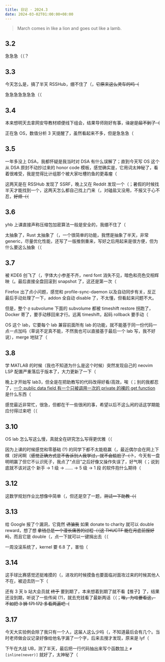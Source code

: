 ```yaml
---
title: 日记 · 2024.3
date: 2024-03-02T01:00:00+08:00
---
```


>   March comes in like a lion and goes out like a lamb.

## 3.2

急急急（（？

## 3.3

今天怎么是，搞了半天 RSSHub，绷不住了（，~~它原来这么灵车的吗（~~

急急急急急急急（（

## 3.4

本来想明天去拿网安导教材顺便线下组会，结果导师刚好有事，~~注定是届不到了（~~

正在急 OS，数值分析 3 天提醒了，虽然看起来不多，但是急急急（

## 3.5

一年多没上 DSA，我都怀疑是我当时对 DSA 有什么误解了；直到今天写 OS 这个从 DSA 原封不动抄过来的 honor code 模板，感觉确实是，它用词太神秘了，看着很难受，我是觉得比计组那个被大家吐槽钓鱼的更毒瘤（

这两天是在 RSSHub 发现了 SSRF，晚上又在 Reddit 发现一个（；暑假的时候找半天才能找到一个，这两天怎么都自己找上门来（，对磕盐又没用，不报又于心不忍，~~好烦（（~~

## 3.6

yhb 上课直接声称压缩包加密算法一般是安全的，我绷不住了（

太抽象了，Rust 太抽象了（，一个很简单的功能，我愣是抽象了半天，非常 generic，尽量优化性能，还写了一版推倒重来，写好之后用起来是很方便，但为什么要这么抽象（（

## 3.7

被 KDE6 创飞了（，字体大小参差不齐，nerd font 消失不见，暗色和亮色交相辉映（。最后直接全盘回滚到 snapshot 了，这还是第一次（

Firefox 出了点小问题，感觉和 profile-sync-daemon 以及自动同步有关，反正最后手动处理了一下，addon 全自动 disable 了，不太懂，但看起来问题不大。

但是，整个 `@` subvolume 下面的 subvolume 都被 timeshift restore 拐跑了，Docker 寄了，要手动移回来才行。远离 timeshift，起码 rollback 要手动（

OS 这个 lab，它要每个 lab 兼容前面所有 lab 的功能，就不能基于同一份代码一点一点加吗（草说不定真不能，不然我也可以直接基于最后一个 lab 写，我不好说），merge 地狱了（

## 3.8

学 MATLAB 的时候（我也不知道为什么是这个时候）突然发现自己的 neovim LSP 配置严重落后于版本了，大力更新了一下（

晚上才开始写 lab3，但全是在把助教写的代码改得好看/高效，唉（；别的我都忍了，[一个 public data field 有一个只被调用一次的 private 的裸的 get function](https://github.com/LearningOS/rCore-Tutorial-Code-2024S/blob/befccb262c76cd8f4ea1a00db5cd68739f1a119a/os/src/task/task.rs#L82-L87) 是什么东西（

感觉最近非常忙，很急，但都在干一些很闲的事，希望以后不这么闲的话这学期能应付得过来吧（（

## 3.10

OS lab 怎么写这么慢，真就全在研究怎么写得更优雅（（

因为上课的时候感觉和零基础 (?) 的同学下都不太能稳赢（，最近偶尔会在网上下棋（好闲啊（~~感觉正确方式是不告诉别人我学过，就不会尴尬了（？~~，今天有一盘明明赢了但它不认识死子，我点了“点目”之后好像又操作失误了，好气啊（；说到底就不该对这个 新手 → 1 级 → …… → 5 级 → 1 段 的软件抱什么期待（

## 3.12

这数学规划作业比想像中简单（，但还是空了一题，~~测试一下助教（（~~

## 3.13

给 Google 报了个漏洞，它竟然 ~~诱骗我~~ 如果 donate to charity 就可以 double reward，想了想 ~~拿钱总是一个漫长痛苦的过程（（这 THUCTF 能在月底前报好吗~~，而且它是 double（，点一下就可以一键捐出去（（

一周没滚系统了，kernel 要 6.8 了，害怕（

## 3.14

这手球比赛感觉还挺难摸的（，进攻的时候摸鱼也要面临对面攻过来的时候其他人不在，被迫去防一下（

还有 3 天 b 站大会员就 ~~终于~~ 要到期了，本来想着到期了就不看【推子】了，结果还没到期，听说了一些传闻 (?)，就去充钱看了最新两话（（；~~唉，为啥要看这，不如把 3 狮 171 172 多看两遍吧（~~

## 3.17

今天大实验例会除了我只有一个人，这届人这么少吗（，不知道最后会有几个。当时老师做会议记录好像给他名字漏了一个字，后来去搜才发现，原来是 lyf（

下午在大战 UB，测了半天，最后把一行代码抽出来写个函数加上 `#[inline(never)]` 就好了，太神秘了（
